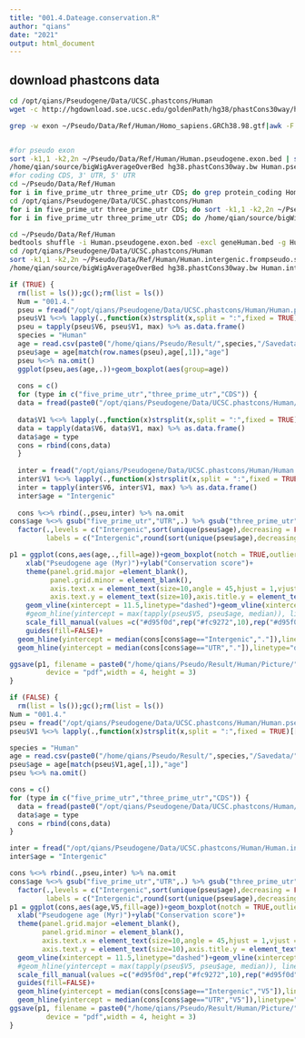 ---
title: "001.4.Dateage.conservation.R"
author: "qians"
date: "2021"
output: html_document
---

## download phastcons data
```{bash}
cd /opt/qians/Pseudogene/Data/UCSC.phastcons/Human
wget -c http://hgdownload.soe.ucsc.edu/goldenPath/hg38/phastCons30way/hg38.phastCons30way.bw

grep -w exon ~/Pseudo/Data/Ref/Human/Homo_sapiens.GRCh38.98.gtf|awk -F ";" '{print $1}' | sed 's/gene_id //g' | sed 's/"//g' | awk -F "\t" '{print $9"chr"$1"\t"$4"\t"$5}' | bedtools sort -i -| bedtools merge -i - | awk -F "chr" '{print "chr"$2"\t"$1"."NR}' > gene.exon.bed


#for pseudo exon
sort -k1,1 -k2,2n ~/Pseudo/Data/Ref/Human/Human.pseudogene.exon.bed | sed 's/^/chr/g' | uniq > Human.pseudogene.exon.unique.bed
/home/qian/source/bigWigAverageOverBed hg38.phastCons30way.bw Human.pseudogene.exon.unique.bed Human.pseudogene.exon.unique.phastcons.30way.bed
#for coding CDS, 3' UTR, 5' UTR
cd ~/Pseudo/Data/Ref/Human
for i in five_prime_utr three_prime_utr CDS; do grep protein_coding Homo_sapiens.GRCh38.98.gtf | grep -w $i |awk -F ";" '{print $1"\t"$8"\t"$12}' | sed 's/gene_id //g'|sed 's/gene_biotype //g'| sed 's/"//g'  | awk -F "\t" '{print $1"\t"$4"\t"$5"\t"$9":"NR}'  | sed 's/ //g' > ~/Pseudo/Data/Ref/Human/Human.coding.$i.bed; done
cd /opt/qians/Pseudogene/Data/UCSC.phastcons/Human
for i in five_prime_utr three_prime_utr CDS; do sort -k1,1 -k2,2n ~/Pseudo/Data/Ref/Human/Human.coding.$i.bed | sed 's/^/chr/g' | uniq > Human.coding.$i.unique.bed; done
for i in five_prime_utr three_prime_utr CDS; do /home/qian/source/bigWigAverageOverBed hg38.phastCons30way.bw Human.coding.$i.unique.bed Human.coding.$i.unique.phastcons.30way.bed; done

cd ~/Pseudo/Data/Ref/Human
bedtools shuffle -i Human.pseudogene.exon.bed -excl geneHuman.bed -g Human.length -seed 100 > Human.intergenic.frompseudo.seed100.bed
cd /opt/qians/Pseudogene/Data/UCSC.phastcons/Human
sort -k1,1 -k2,2n ~/Pseudo/Data/Ref/Human/Human.intergenic.frompseudo.seed100.bed | sed 's/^/chr/g' | uniq | awk -F "\t" '{print $0NR}' > Human.intergenic.frompseudo.unique.seed100.bed
/home/qian/source/bigWigAverageOverBed hg38.phastCons30way.bw Human.intergenic.frompseudo.unique.seed100.bed Human.intergenic.frompseudo.unique.seed100.phastcons.30way.bed
```

```{r}
if (TRUE) {
  rm(list = ls());gc();rm(list = ls())
  Num = "001.4."
  pseu = fread("/opt/qians/Pseudogene/Data/UCSC.phastcons/Human/Human.pseudogene.exon.unique.phastcons.30way.bed") %>% as.data.frame()
  pseu$V1 %<>% lapply(.,function(x)strsplit(x,split = ":",fixed = TRUE)[[1]][1]) %>% unlist()
  pseu = tapply(pseu$V6, pseu$V1, max) %>% as.data.frame()
  species = "Human"
  age = read.csv(paste0("/home/qians/Pseudo/Result/",species,"/Savedata/",species,".gene.age.csv"),header   =TRUE,sep = ",",stringsAsFactors = FALSE)
  pseu$age = age[match(row.names(pseu),age[,1]),"age"]
  pseu %<>% na.omit()
  ggplot(pseu,aes(age,.))+geom_boxplot(aes(group=age))
  
  cons = c()
  for (type in c("five_prime_utr","three_prime_utr","CDS")) {
  data = fread(paste0("/opt/qians/Pseudogene/Data/UCSC.phastcons/Human/Human.coding.",type,".unique.phastcons.30way.bed")) %>% as.data.frame()
  
  data$V1 %<>% lapply(.,function(x)strsplit(x,split = ":",fixed = TRUE)[[1]][1]) %>% unlist()
  data = tapply(data$V6, data$V1, max) %>% as.data.frame()
  data$age = type
  cons = rbind(cons,data)
  }
  
  inter = fread("/opt/qians/Pseudogene/Data/UCSC.phastcons/Human/Human.intergenic.frompseudo.unique.seed100.phastcons.30way.bed") %>% as.data.frame()
  inter$V1 %<>% lapply(.,function(x)strsplit(x,split = ":",fixed = TRUE)[[1]][1]) %>% unlist()
  inter = tapply(inter$V6, inter$V1, max) %>% as.data.frame()
  inter$age = "Intergenic"
  
  cons %<>% rbind(.,pseu,inter) %>% na.omit
cons$age %<>% gsub("five_prime_utr","UTR",.) %>% gsub("three_prime_utr","UTR",.) %>% 
  factor(.,levels = c("Intergenic",sort(unique(pseu$age),decreasing = FALSE),"CDS","UTR"),
         labels = c("Intergenic",round(sort(unique(pseu$age),decreasing = FALSE),0),"CDS","UTR"))

p1 = ggplot(cons,aes(age,.,fill=age))+geom_boxplot(notch = TRUE,outlier.colour = "white")+theme_bw()+
    xlab("Pseudogene age (Myr)")+ylab("Conservation score")+
    theme(panel.grid.major =element_blank(), 
          panel.grid.minor = element_blank(),
          axis.text.x = element_text(size=10,angle = 45,hjust = 1,vjust = 1),axis.title.x = element_text(size=12),
          axis.text.y = element_text(size=10),axis.title.y = element_text(size=12))+
    geom_vline(xintercept = 11.5,linetype="dashed")+geom_vline(xintercept = 1.5,linetype="dashed")+
    #geom_hline(yintercept = max(tapply(pseu$V5, pseu$age, median)), linetype="dashed")+
    scale_fill_manual(values =c("#d95f0d",rep("#fc9272",10),rep("#d95f0d",2)))+
    guides(fill=FALSE)+
  geom_hline(yintercept = median(cons[cons$age=="Intergenic","."]),linetype="dotted",color="#d95f0d")+
  geom_hline(yintercept = median(cons[cons$age=="UTR","."]),linetype="dotted",color="#d95f0d")

ggsave(p1, filename = paste0("/home/qians/Pseudo/Result/Human/Picture/",Num,"Human.Conservation.age.pdf"),
         device = "pdf",width = 4, height = 3)
}

if (FALSE) {
  rm(list = ls());gc();rm(list = ls())
Num = "001.4."
pseu = fread("/opt/qians/Pseudogene/Data/UCSC.phastcons/Human/Human.pseudogene.exon.unique.phastcons.30way.bed") %>% as.data.frame()
pseu$V1 %<>% lapply(.,function(x)strsplit(x,split = ":",fixed = TRUE)[[1]][1]) %>% unlist()

species = "Human"
age = read.csv(paste0("/home/qians/Pseudo/Result/",species,"/Savedata/",species,".gene.age.csv"),header = TRUE,sep = ",",stringsAsFactors = FALSE)
pseu$age = age[match(pseu$V1,age[,1]),"age"]
pseu %<>% na.omit()

cons = c()
for (type in c("five_prime_utr","three_prime_utr","CDS")) {
  data = fread(paste0("/opt/qians/Pseudogene/Data/UCSC.phastcons/Human/Human.coding.",type,".unique.phastcons.bed")) %>% as.data.frame()
  data$age = type
  cons = rbind(cons,data)
}

inter = fread("/opt/qians/Pseudogene/Data/UCSC.phastcons/Human/Human.intergenic.frompseudo.unique.seed100.phastcons.bed") %>% as.data.frame()
inter$age = "Intergenic"

cons %<>% rbind(.,pseu,inter) %>% na.omit
cons$age %<>% gsub("five_prime_utr","UTR",.) %>% gsub("three_prime_utr","UTR",.) %>% 
  factor(.,levels = c("Intergenic",sort(unique(pseu$age),decreasing = FALSE),"CDS","UTR"),
         labels = c("Intergenic",round(sort(unique(pseu$age),decreasing = FALSE),0),"CDS","UTR"))
p1 = ggplot(cons,aes(age,V5,fill=age))+geom_boxplot(notch = TRUE,outlier.colour = "white")+theme_bw()+
  xlab("Pseudogene age (Myr)")+ylab("Conservation score")+
  theme(panel.grid.major =element_blank(), 
        panel.grid.minor = element_blank(),
        axis.text.x = element_text(size=10,angle = 45,hjust = 1,vjust = 1),axis.title.x = element_text(size=12),
        axis.text.y = element_text(size=10),axis.title.y = element_text(size=12))+
  geom_vline(xintercept = 11.5,linetype="dashed")+geom_vline(xintercept = 1.5,linetype="dashed")+
  #geom_hline(yintercept = max(tapply(pseu$V5, pseu$age, median)), linetype="dashed")+
  scale_fill_manual(values =c("#d95f0d",rep("#fc9272",10),rep("#d95f0d",2)))+
  guides(fill=FALSE)+
  geom_hline(yintercept = median(cons[cons$age=="Intergenic","V5"]),linetype="dotted",color="#d95f0d")+
  geom_hline(yintercept = median(cons[cons$age=="UTR","V5"]),linetype="dotted",color="#d95f0d")
ggsave(p1, filename = paste0("/home/qians/Pseudo/Result/Human/Picture/",Num,"Human.Conservation.age.pdf"),
         device = "pdf",width = 4, height = 3)
}

```

